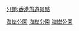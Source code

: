 {{Catnav|頁面分類|各種主題的頁面分類|依中国各省来作的分类|中国各省地理|香港地理}}
{{commonscat|Marine parks and reserves in Hong Kong}}
{{catmore}}
[[Category:香港地理|海岸公園]]
[[Category:香港公園|海岸公園]]
[[Category:漁農自然護理署|海岸公園]]
[[分類:香港旅遊景點|分類:香港旅遊景點]]